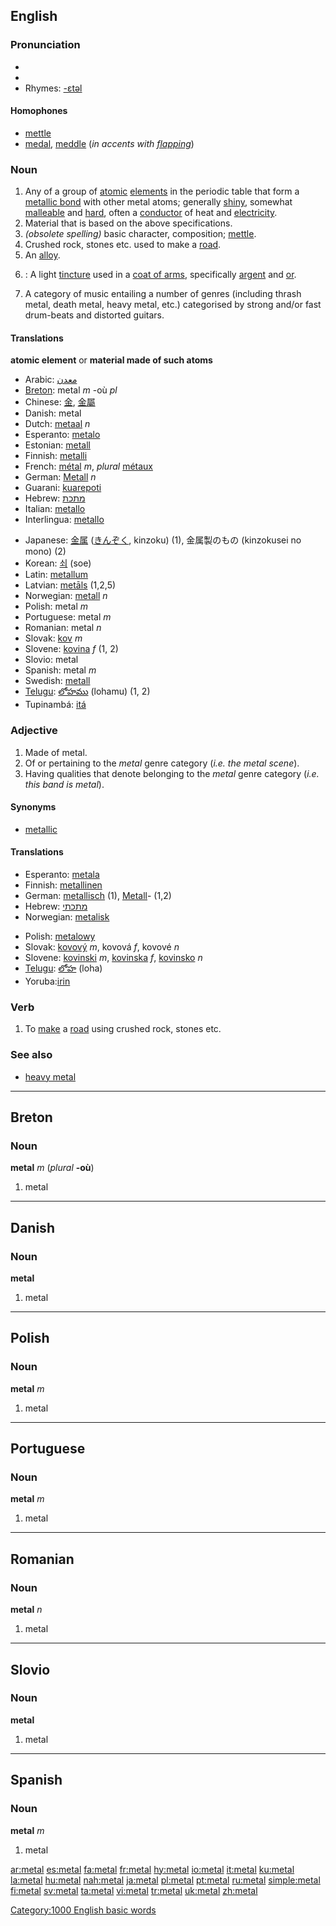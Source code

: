 {{wikipedia}}
{{see|métal}}
==English==

===Pronunciation===
*{{audio|en-us-metal.ogg|Audio (US)}}
*{{audio|en-uk-metal.ogg|Audio (UK)}}
*Rhymes: [[Rhymes:English:-ɛtəl|-ɛtəl]]

====Homophones====
*[[mettle]]
*[[medal]], [[meddle]] (''in accents with [[flapping]]'')

===Noun===
{{en-noun|s|-}}

# Any of a group of [[atom]]ic [[element]]s in the periodic table that form a [[metallic bond]] with other metal atoms; generally [[shiny]], somewhat [[malleable]] and [[hard]], often a [[conductor]] of heat and [[electricity]].
# Material that is based on the above specifications.
# ''(obsolete spelling)'' basic character, composition; [[mettle]].
# Crushed rock, stones etc. used to make a [[road]].
# An [[alloy]].
# {{tincture}}: A light [[tincture]] used in a [[coat of arms]], specifically [[argent]] and [[or]].
# A category of music entailing a number of genres (including thrash metal, death metal, heavy metal, etc.) categorised by strong and/or fast drum-beats and distorted guitars.

====Translations====
'''atomic element''' or '''material made of such atoms'''
{{top}}
*Arabic: [[معدن]]
*[[Breton]]: metal ''m'' -où ''pl''
*Chinese: [[金]], [[金屬]]
*Danish: metal
*Dutch: [[metaal]] ''n''
*Esperanto: [[metalo]]
*Estonian: [[metall]]
*Finnish: [[metalli]]
*French: [[métal]] ''m'', ''plural'' [[métaux]]
*German: [[Metall]] ''n''
*Guarani: [[kuarepoti]]
*Hebrew: [[מתכת]]
*Italian: [[metallo]]
*Interlingua: [[metallo]]
{{mid}}
*Japanese: [[金属]] ([[きんぞく]], kinzoku) (1), 金属製のもの (kinzokusei no mono) (2)
*Korean: [[쇠]] (soe)  
*Latin: [[metallum]]
*Latvian: [[metāls]] {{m}} (1,2,5)
*Norwegian: [[metall]] ''n''
*Polish: metal ''m''
*Portuguese: metal ''m''
*Romanian: metal ''n''
*Slovak: [[kov]] ''m''
*Slovene: [[kovina]] ''f'' (1, 2)
*Slovio: metal
*Spanish: metal ''m''
*Swedish: [[metall]]
*[[Telugu]]: [[లోహము]] (lohamu) (1, 2)
*Tupinambá: [[itá]]
{{bottom}}

===Adjective===
{{en-adj|-}}

# Made of metal.
# Of or pertaining to the ''metal'' genre category (''i.e. the metal scene'').
# Having qualities that denote belonging to the ''metal'' genre category (''i.e. this band is metal'').

====Synonyms====
*[[metallic]]

====Translations====
{{top}}
*Esperanto: [[metala]]
*Finnish: [[metallinen]]
*German: [[metallisch]] (1), [[Metall]]- (1,2)
*Hebrew: [[מתכתי]]
*Norwegian: [[metalisk]]
{{mid}}
*Polish: [[metalowy]]
*Slovak: [[kovový]] ''m'', kovová ''f'', kovové ''n''
*Slovene: [[kovinski]] ''m'', [[kovinska]] ''f'', [[kovinsko]] ''n''
*[[Telugu]]: [[లోహ]] (loha)
*Yoruba:[[irin]]
{{bottom}}

===Verb===
{{en-verb|metal|l|ed}}

# To [[make]] a [[road]] using crushed rock, stones etc.

===See also===
*[[heavy metal]]

----

==Breton==
===Noun===
'''metal''' ''m'' (''plural'' '''-où''')

#metal

----

==Danish==
===Noun===
'''metal'''

#metal

----

==Polish==
===Noun===
'''metal''' ''m''

#metal

----
==Portuguese==
===Noun===
'''metal''' ''m''

#metal

----
==Romanian==
===Noun===
'''metal''' ''n''

#metal

----
==Slovio==
===Noun===
'''metal'''

#metal

----
==Spanish==
===Noun===
'''metal''' ''m''

#metal

[[Category:1000 English basic words]]

[[ar:metal]]
[[es:metal]]
[[fa:metal]]
[[fr:metal]]
[[hy:metal]]
[[io:metal]]
[[it:metal]]
[[ku:metal]]
[[la:metal]]
[[hu:metal]]
[[nah:metal]]
[[ja:metal]]
[[pl:metal]]
[[pt:metal]]
[[ru:metal]]
[[simple:metal]]
[[fi:metal]]
[[sv:metal]]
[[ta:metal]]
[[vi:metal]]
[[tr:metal]]
[[uk:metal]]
[[zh:metal]]
